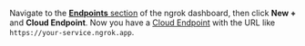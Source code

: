Navigate to the [**Endpoints** section](https://dashboard.ngrok.com/endpoints?sortBy=updatedAt&orderBy=desc) of the ngrok dashboard, then click **New +** and **Cloud Endpoint**.
Now you have a [Cloud Endpoint](/docs/universal-gateway/cloud-endpoints/) with the URL like `https://your-service.ngrok.app`.
